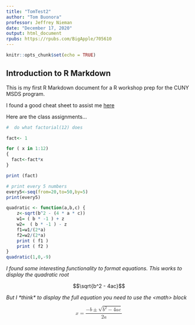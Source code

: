 ```yaml
---
title: "TomTest2"
author: "Tom Buonora"
professor: Jeffrey Nieman
date: "December 17, 2020"
output: html_document
rpubs: https://rpubs.com/BigApple/705610
---
```


```r
knitr::opts_chunk$set(echo = TRUE)
```

## Introduction to R Markdown

This is my first R Markdown document for a R workshop prep for the CUNY MSDS program. 

I found a good cheat sheet to assist me [here](https://rstudio.com/wp-content/uploads/2016/03/rmarkdown-cheatsheet-2.0.pdf)

Here are the class assignments...



```r

#  do what factorial(12) does

fact<- 1

for ( x in 1:12)
{
  fact<-fact*x
}

print (fact)
```




```r
# print every 5 numbers
every5<-seq(from=20,to=50,by=5) 
print(every5)
```



```r
quadratic <- function(a,b,c) {
    z<-sqrt(b^2 - (4 * a * c))
    w1= ( b * -1 ) + z
    w2=  ( b * -1 ) - z
    f1=w1/(2*a)
    f2=w2/(2*a)
    print ( f1 )
    print ( f2 )  
}
quadratic(1,0,-9)
```



*I found some interesting functionality to format equations.  This works to display the quadratic root*

$$\sqrt{b^2 - 4ac}$$

        
*But I \*think\* to display the full equation you need to use the \<math\> block*
        
<math xmlns="http://www.w3.org/1998/Math/MathML" display="block">
  <mrow>
    <mi>x</mi>
    <mo>=</mo>
    <mfrac>
      <mrow>
        <mo>&#x2212;</mo>
        <mi>b</mi>
        <mo>&#xB1;</mo>
        <msqrt>
          <mrow>
            <msup>
              <mi>b</mi>
              <mn>2</mn>
            </msup>
            <mo>&#x2212;</mo>
            <mn>4</mn>
            <mi>a</mi>
            <mi>c</mi>
          </mrow>
        </msqrt>
      </mrow>
      <mrow>
        <mn>2</mn>
        <mi>a</mi>
      </mrow>
    </mfrac>
  </mrow>
</math>



